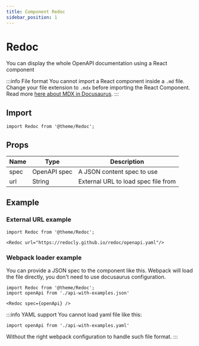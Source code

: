 ```yaml
---
title: Component Redoc
sidebar_position: 1
---
```



# Redoc

You can display the whole OpenAPI documentation using a React component

:::info File format
You cannot import a React component inside a `.md` file.  
Change your file extension to `.mdx` before importing the React Component.  
Read more [here about MDX in Docusaurus](https://docusaurus.io/docs/markdown-features/react).
:::

## Import

```tsx
import Redoc from '@theme/Redoc';
```

## Props

| Name | Type         | Description                         |
|------|--------------|-------------------------------------|
| spec | OpenAPI spec | A JSON content spec to use          |
| url  | String       | External URL to load spec file from |

## Example

### External URL example

```tsx
import Redoc from '@theme/Redoc';

<Redoc url="https://redocly.github.io/redoc/openapi.yaml"/>
```

<Redoc url="https://redocly.github.io/redoc/openapi.yaml"/>

### Webpack loader example

You can provide a JSON spec to the component like this. Webpack will load the file directly,
you don't need to use docusaurus configuration.

```tsx
import Redoc from '@theme/Redoc';
import openApi from './api-with-examples.json'

<Redoc spec={openApi} />
```

<Redoc spec={openApi} />

:::info YAML support
You cannot load yaml file like this:
```tsx
import openApi from './api-with-examples.yaml'
```
Without the right webpack configuration to handle such file format.
:::

